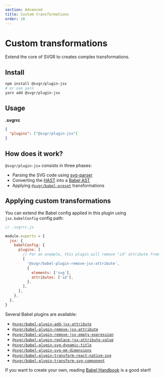 ```yaml
---
section: Advanced
title: Custom transformations
order: 10
---
```


# Custom transformations

Extend the core of SVGR to creates complex transformations.

<carbon-ad />

## Install

```bash
npm install @svgr/plugin-jsx
# or use yarn
yarn add @svgr/plugin-jsx
```

## Usage

**.svgrrc**

```json
{
  "plugins": ["@svgr/plugin-jsx"]
}
```

## How does it work?

`@svgr/plugin-jsx` consists in three phases:

- Parsing the SVG code using [svg-parser](https://github.com/Rich-Harris/svg-parser)
- Converting the [HAST](https://github.com/syntax-tree/hast) into a [Babel AST](https://github.com/babel/babel/blob/master/packages/babel-parser/ast/spec.md)
- Applying [`@svgr/babel-preset`](../babel-preset/README.md) transformations

## Applying custom transformations

You can extend the Babel config applied in this plugin using `jsx.babelConfig` config path:

```js
// .svgrrc.js

module.exports = {
  jsx: {
    babelConfig: {
      plugins: [
        // For an example, this plugin will remove "id" attribute from "svg" tag
        [
          '@svgr/babel-plugin-remove-jsx-attribute',
          {
            elements: ['svg'],
            attributes: ['id'],
          },
        ],
      ],
    },
  },
}
```

Several Babel plugins are available:

- [`@svgr/babel-plugin-add-jsx-attribute`](https://github.com/gregberge/svgr/blob/master/packages/babel-plugin-add-jsx-attribute/README.md)
- [`@svgr/babel-plugin-remove-jsx-attribute`](https://github.com/gregberge/svgr/blob/master/packages/babel-plugin-remove-jsx-attribute/README.md)
- [`@svgr/babel-plugin-remove-jsx-empty-expression`](https://github.com/gregberge/svgr/blob/master/packages/babel-plugin-remove-jsx-empty-expression/README.md)
- [`@svgr/babel-plugin-replace-jsx-attribute-value`](https://github.com/gregberge/svgr/blob/master/packages/babel-plugin-replace-jsx-attribute-value/README.md)
- [`@svgr/babel-plugin-svg-dynamic-title`](https://github.com/gregberge/svgr/blob/master/packages/babel-plugin-svg-dynamic-title/README.md)
- [`@svgr/babel-plugin-svg-em-dimensions`](https://github.com/gregberge/svgr/blob/master/packages/babel-plugin-svg-em-dimensions/README.md)
- [`@svgr/babel-plugin-transform-react-native-svg`](https://github.com/gregberge/svgr/blob/master/packages/babel-plugin-transform-react-native-svg/README.md)
- [`@svgr/babel-plugin-transform-svg-component`](https://github.com/gregberge/svgr/blob/master/packages/babel-plugin-transform-svg-component/README.md)

If you want to create your own, reading [Babel Handbook](https://github.com/jamiebuilds/babel-handbook/blob/master/translations/en/plugin-handbook.md) is a good start!
